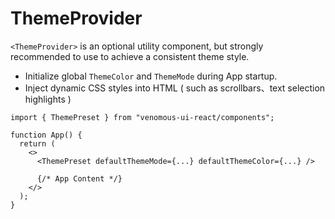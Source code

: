 
<Meta of={Stories} />

# ThemeProvider

`<ThemeProvider>` is an optional utility component, but strongly recommended to use to achieve a consistent theme style.

- Initialize global `ThemeColor` and `ThemeMode` during App startup.
- Inject dynamic CSS styles into HTML ( such as scrollbars、text selection highlights )

<Canvas of={Stories.Default} sourceState="none" />

<Controls />

```tsx
import { ThemePreset } from "venomous-ui-react/components";

function App() {
  return (
    <>
      <ThemePreset defaultThemeMode={...} defaultThemeColor={...} />

      {/* App Content */}
    </>
  );
}
```
